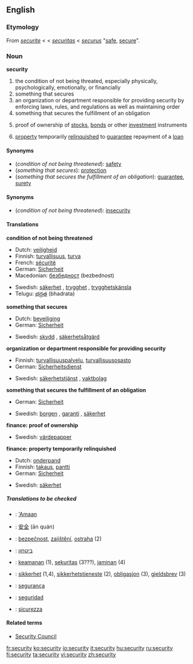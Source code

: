 ==English==

===Etymology===
From {{ME.}} ''[[securite]]'' < {{OF.}} < {{L.}} ''[[securitas]]'' < {{L.}} ''[[securus]]'' "[[safe]], [[secure]]".

===Noun===
'''security'''

#the condition of not being threated, especially physically, psychologically, emotionally, or financially
#something that secures
#an organization or department responsible for providing security by enforcing laws, rules, and regulations as well as maintaining order
#something that secures the fulfillment of an obligation 
#{{finance}} proof of ownership of [[stock]]s, [[bond]]s or other [[investment]] instruments
#{{finance}} [[property]] temporarily [[relinquish]]ed to [[guarantee]] repayment of a [[loan]]

====Synonyms====
*(''condition of not being threatened''): [[safety]]
*(''something that secures''): [[protection]]
*(''something that secures the fulfillment of an obligation''): [[guarantee]], [[surety]]

====Synonyms====
*(''condition of not being threatened''): [[insecurity]]

====Translations====
'''condition of not being threatened'''
{{top}}
*Dutch: [[veiligheid]] {{f}}
*Finnish: [[turvallisuus]], [[turva]]
*French: [[sécurité]] {{f}}
*German: [[Sicherheit]] {{f}}
*Macedonian: [[безбедност]] (bezbednost)
{{mid}}
*Swedish: [[säkerhet]] {{c}}, [[trygghet]] {{c}}, [[trygghetskänsla]] {{c}}
*Telugu: [[భద్రత]] (bhadrata)
{{bottom}}

'''something that secures'''
{{top}}
*Dutch: [[beveiliging]] {{f}}
*German: [[Sicherheit]] {{f}}
{{mid}}
*Swedish: [[skydd]] {{n}}, [[säkerhetsåtgärd]] {{c}}
{{bottom}}

'''organization or department responsible for providing security'''
{{top}}
*Finnish: [[turvallisuuspalvelu]], [[turvallisuusosasto]]
*German: [[Sicherheitsdienst]] {{m}}
{{mid}}
*Swedish: [[säkerhetstjänst]] {{c}}, [[vaktbolag]] {{c}}
{{bottom}}

'''something that secures the fulfillment of an obligation'''
{{top}}
*German: [[Sicherheit]] {{f}}
{{mid}}
*Swedish: [[borgen]] {{c}}, [[garanti]] {{c}}, [[säkerhet]] {{c}}
{{bottom}}

'''finance: proof of ownership'''
{{top}}
{{mid}}
*Swedish: [[värdepapper]] {{n}}
{{bottom}}

'''finance: property temporarily relinquished'''
{{top}}
*Dutch: [[onderpand]] {{n}}
*Finnish: [[takaus]], [[pantti]]
*German: [[Sicherheit]] {{f}}
{{mid}}
*Swedish: [[säkerhet]] {{c}}
{{bottom}}

=====Translations to be checked=====
{{checktrans}}
*{{ttbc|Arabic}}: [['Amaan]] {{m}}
*{{ttbc|Chinese}}: [[安全]] (ān quán)
*{{ttbc|Czech}}: [[bezpečnost]], [[zajištění]], [[ostraha]] (2)
*{{ttbc|Hebrew}}: [[ביטחון]] {{m}}
*{{ttbc|Indonesian}}: [[keamanan]] (1), [[sekuritas]] (3???), [[jaminan]] (4)
*{{ttbc|Norwegian}}: [[sikkerhet]] {{m}} (1,4), [[sikkerhetstjeneste]] {{m}} (2), [[obligasjon]] {{m}} (3), [[gjeldsbrev]] {{n}} (3)
*{{ttbc|Portuguese}}: [[segurança]] {{f}}
*{{ttbc|Spanish}}: [[seguridad]] {{f}}
*{{ttbc|Italian}}: [[sicurezza]] {{f}}

====Related terms====
*[[Security Council]]

[[fr:security]]
[[ko:security]]
[[io:security]]
[[it:security]]
[[hu:security]]
[[ru:security]]
[[fi:security]]
[[ta:security]]
[[vi:security]]
[[zh:security]]